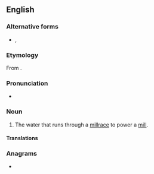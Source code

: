 {{also|mill stream}}
==English==

===Alternative forms===
* {{l|en|mill stream}}, {{l|en|mill-stream}}

===Etymology===
From {{compound|mill|stream|lang=en}}.

===Pronunciation===
* {{a|UK}} {{IPA|/ˈmɪlstɹiːm/|lang=en}}

===Noun===
{{en-noun}}

# The water that runs through a [[millrace]] to power a [[mill]].

====Translations====
{{trans-top|water that runs through a millrace}}
{{trans-mid}}
{{trans-bottom}}

===Anagrams===
* {{anagrams|en|a=aeillmmrst|small-timer|smalltimer}}
